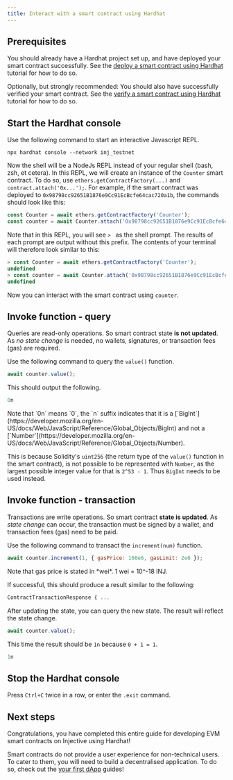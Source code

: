 ```yaml
---
title: Interact with a smart contract using Hardhat
---
```


## Prerequisites

You should already have a Hardhat project set up, and have deployed your smart contract successfully.
See the [deploy a smart contract using Hardhat](./deploy-hardhat.md) tutorial for how to do so.

Optionally, but strongly recommended: You should also have successfully verified your smart contract.
See the [verify a smart contract using Hardhat](./verify-hardhat.md) tutorial for how to do so.

## Start the Hardhat console

Use the following command to start an interactive Javascript REPL.

```shell
npx hardhat console --network inj_testnet
```

Now the shell will be a NodeJs REPL instead of your regular shell (bash, zsh, et cetera).
In this REPL, we will create an instance of the `Counter` smart contract.
To do so, use `ethers.getContractFactory(...)` and `contract.attach('0x...');`.
For example, if the smart contract was deployed to `0x98798cc92651B1876e9Cc91EcBcfe64cac720a1b`, the commands should look like this:

```js
const Counter = await ethers.getContractFactory('Counter');
const counter = await Counter.attach('0x98798cc92651B1876e9Cc91EcBcfe64cac720a1b');
```

Note that in this REPL, you will see `> ` as the shell prompt.
The results of each prompt are output without this prefix.
The contents of your terminal will therefore look similar to this:

```js
> const Counter = await ethers.getContractFactory('Counter');
undefined
> const counter = await Counter.attach('0x98798cc92651B1876e9Cc91EcBcfe64cac720a1b');
undefined
```

Now you can interact with the smart contract using `counter`.

## Invoke function - query

Queries are read-only operations.
So smart contract state **is not updated**.
As *no state change* is needed, no wallets, signatures, or transaction fees (gas) are required.

Use the following command to query the `value()` function.

```js
await counter.value();
```

This should output the following.

```js
0n
```

<Callout icon="info" color="#07C1FF" iconType="regular">
Note that `0n` means `0`, the `n` suffix indicates that it is
a [`BigInt`](https://developer.mozilla.org/en-US/docs/Web/JavaScript/Reference/Global_Objects/BigInt)
and not a [`Number`](https://developer.mozilla.org/en-US/docs/Web/JavaScript/Reference/Global_Objects/Number).

This is because Solidity's `uint256` (the return type of the `value()` function in the smart contract),
is not possible to be represented with `Number`,
as the largest possible integer value for that is `2^53 - 1`.
Thus `BigInt` needs to be used instead.
</Callout>

## Invoke function - transaction

Transactions are write operations.
So smart contract **state is updated**.
As *state change* can occur, the transaction must be signed by a wallet, and transaction fees (gas) need to be paid.

Use the following command to transact the `increment(num)` function.

```js
await counter.increment(1, { gasPrice: 160e6, gasLimit: 2e6 });
```
<Callout icon="info" color="#07C1FF" iconType="regular">
Note that gas price is stated in *wei*.
1 wei = 10^-18 INJ.
</Callout>

If successful, this should produce a result similar to the following:

```js
ContractTransactionResponse { ...
```

After updating the state, you can query the new state.
The result will reflect the state change.

```js
await counter.value();
```

This time the result should be `1n` because `0 + 1 = 1`.

```js
1n
```

## Stop the Hardhat console

Press `Ctrl+C` twice in a row, or enter the `.exit` command.

## Next steps

Congratulations, you have completed this entire guide for developing EVM smart contracts on Injective using Hardhat!

Smart contracts do not provide a user experience for non-technical users.
To cater to them, you will need to build a decentralised application.
To do so, check out the [your first dApp](../dapps/README.md) guides!
